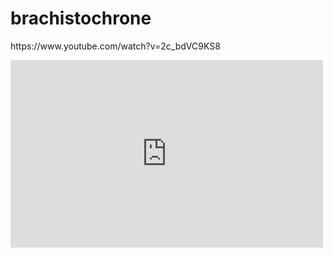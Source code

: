 # brachistochrone

https://www.youtube.com/watch?v=2c_bdVC9KS8

::: {show-in="html"}
<iframe width=500 height=300 frameborder="0" allowfullscreen src="https://www.youtube.com/embed/2c_bdVC9KS8"></iframe>
:::